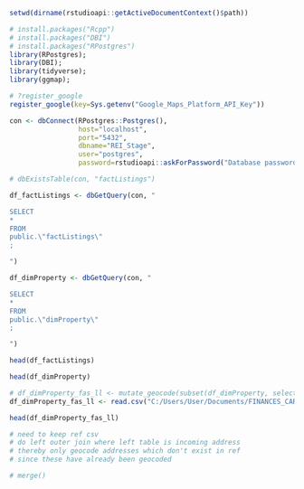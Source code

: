 ```r
setwd(dirname(rstudioapi::getActiveDocumentContext()$path))

# install.packages("Rcpp")  
# install.packages("DBI")
# install.packages("RPostgres")
library(RPostgres);
library(DBI);
library(tidyverse);
library(ggmap);

```

```r
# ?register_google
register_google(key=Sys.getenv("Google_Maps_Platform_API_Key"))
```

```r
con <- dbConnect(RPostgres::Postgres(), 
                 host="localhost",
                 port="5432",
                 dbname="REI_Stage",
                 user="postgres",
                 password=rstudioapi::askForPassword("Database password"))

# dbExistsTable(con, "factListings")
```

```r
df_factListings <- dbGetQuery(con, "

SELECT 
* 
FROM 
public.\"factListings\"
;

")

df_dimProperty <- dbGetQuery(con, "

SELECT 
* 
FROM 
public.\"dimProperty\"
;

")
```

```r
head(df_factListings)
```

```r
head(df_dimProperty)
```


```r
# df_dimProperty_fas_ll <- mutate_geocode(subset(df_dimProperty, select=c("full_address")), full_address)
df_dimProperty_fas_ll <- read.csv("C:/Users/User/Documents/FINANCES_CAREER/ONLINE_BUSINESS/Backend_API_v2/eda/geocoded_loc_ref.csv")

```


```r
head(df_dimProperty_fas_ll)
```


```r
# need to keep ref csv
# do left outer join where left table is incoming address
# thereby only geocode addresses which don't exist in ref
# since these have already been geocoded

# merge()
```


```r
```

